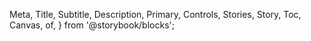   Meta,
  Title,
  Subtitle,
  Description,
  Primary,
  Controls,
  Stories,
  Story,
  Toc,
  Canvas,
  of,
} from '@storybook/blocks';


<Meta of={ActionDropdownStories} />

<Title />

{/* Table of Contents */}

* [Overview](#overview)
* [Props](#props)
* [Usage](#usage)
* [Variants](#variants)

## Overview

The dropdown action allows the user to reveal a dropdown menu of actions behind a single button, in the form of a dropdown list.
These actions are semantically related to the same purpose, and they are themselves linked to the most important element on the page and in the user's journey.

<Primary />

## Props

<Controls />

## Usage

* The dropdown action allows the user to reveal a dropdown menu of actions behind a single button, in the form of a dropdown list.
* These actions are semantically related to the same purpose, and they are themselves linked to the most important element on the page and in the user's journey.
* The list of actions should be placed close to the content with which it offers a continuation of the user's experience. Consider using container angles to emphasize this type of information.

## Variants

### Overview

<Canvas of={ActionDropdownStories.Basic}>
</Canvas>

### Leading Icon

Action dropdown can be used with leading icon.

<Canvas of={ActionDropdownStories.LeadingIcon} >
</Canvas>

### Size

The action dropdown has two sizes available: `small` and `medium`. The `small` size is used by default.

<Canvas of={ActionDropdownStories.Size} >
</Canvas>

### Disabled

<Canvas of={ActionDropdownStories.Disabled}>
</Canvas>

## Guidelines

* Best practices are available [here](https://zeroheight.com/9b39bb2a0/p/13104b-action-dropdown/b/964f27)

## Feedback & contact

* Help us improve this pattern by providing feedback, asking questions, and leaving any other comments [here](https://github.com/bouygues-construction/design-system-bycn/issues/new)
